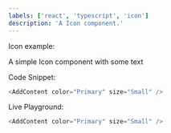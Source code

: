 ```yaml
---
labels: ['react', 'typescript', 'icon']
description: 'A Icon component.'
---
```



Icon example:

A simple Icon component with some text

Code Snippet:
```js
<AddContent color="Primary" size="Small" />
```


Live Playground:
```js live
<AddContent color="Primary" size="Small" />
```

